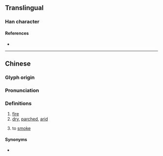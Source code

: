 {{character info}}
==Translingual==

===Han character===
{{Han char|rn=86|rad=火|as=09|sn=13|four=98861|canj=FTCW|ids=⿰火酋}}

====References====
* {{Han ref|kx=0678.040|dkj=19231|dj=1089.080|hdz=32219.020|uh=716A|ud=29034|bh=DE75|bd=56949}}

----

==Chinese==
{{zh-forms}}

===Glyph origin===
{{Han etym}}

===Pronunciation===
{{zh-pron
|m=qiú
|m-s=qiu1
|c=cau4
|mn=chhiu/chiu/iû
|mc=y
|oc=y
|cat=n,v,a
}}

===Definitions===
{{zh-hanzi}}

# [[fire]]
# [[dry]], [[parched]], [[arid]]
# {{lb|zh|Southwestern Mandarin}} to [[smoke]]

====Synonyms====
* {{qualifier|Standard Mandarin}} {{zh-l|熏}}

{{zh-cat|Smoking|Fire}}